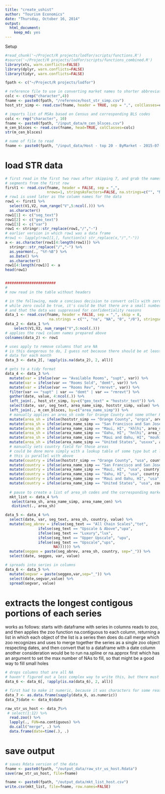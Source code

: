 ```yaml
---
title: "create_ushist"
author: "Tourism Economics"
date: "Thursday, October 16, 2014"
output: 
  html_document: 
    keep_md: yes
---
```


Setup
```r
#read_chunk('~/Project/R projects/lodfor/scripts/functions.R')
#source('~/Project/R projects/lodfor/scripts/functions_combined.R')
library(xts, warn.conflicts=FALSE)
library(dplyr, warn.conflicts=FALSE)
library(tidyr, warn.conflicts=FALSE)
```

```r
fpath <- c("~/Project/R projects/lodfor")

# reference file to use in converting market names to shorter abbreviations
colc <- c(rep("character",4))
fname <- paste0(fpath, "/reference/host_str_simp.csv")
host_str_simp <- read.csv(fname, header = TRUE, sep = ",", colClasses=colc)

# imports list of MSAs based on Census and corresponding BLS codes
colc <- rep("character", 10)
fname <- paste0(fpath, "/input_data/m_cen_blsces.csv")
m_cen_blsces <- read.csv(fname, head=TRUE, colClasses=colc) 
str(m_cen_blsces)

# name of file to read
fname <- paste0(fpath, "/input_data/Host - top 20 - ByMarket - 2015-07-27.csv")
```

# load STR data
```r

# first read in the first two rows after skipping 7, and grab the names of the markets and 
# segments from the first row
first1 <- read.csv(fname, header = FALSE, sep = ",", 
                   nrows=1, stringsAsFactors=FALSE, na.strings=c("", "NA"), skip=7)
# row1 is used later as the column names for the data
row1 <- first1 %>%
  select(V1,V2, num_range("V",5:ncol(.))) %>%
  as.character()
row1[1] <- c("seg_text")
row1[2] <- c("geo_text")
row1[3] <- c("var")
row1 <- stringr::str_replace(row1,"/","-")
# earlier version in which row1 was a data frame
#row1 <- lapply(row1[1,], function(x) str_replace(x,"/","-"))
a <- as.character(row1[4:length(row1)]) %>%
  stringr::str_replace("/","-") %>%
  as.yearmon(., "%Y-%B") %>%
  as.Date() %>%
  as.character()
row1[4:length(row1)] <- a
head(row1)


#######################
#
# now read in the table without headers

# in the following, made a concious decision to convert cells with zeros to NA.
# while zero could be true, it's could be that there are a small number of hotels 
# and that the data was suppressed for confidentiality reasons
data_1 <- read.csv(fname, header = FALSE, sep = ",", skip = 8,
                    na.strings = c("", "na", "NA", "0", "/0"), stringsAsFactors=FALSE)
data_2 <- data_1 %>%
    select(V1,V2, num_range("V",5:ncol(.)))
# applies the row1 column names prepared above
colnames(data_2) <- row1

# uses apply to remove columns that are NA
# is this dangerous to do, I guess not because there should be at least some
# data for each month
data_3 <- data_2[, !apply(is.na(data_2), 2, all)] 

# gets to a tidy format
data_4 <- data_3 %>%
  mutate(var = ifelse(var == "Available Rooms", "supt", var)) %>%
  mutate(var = ifelse(var == "Rooms Sold", "demt", var)) %>%
  mutate(var = ifelse(var == "Rooms Rev", "rmrevt", var)) %>%
  filter(var == "supt" | var == "demt" | var == "rmrevt") %>%
  gather(date, value, 4:ncol(.)) %>%
  left_join(., host_str_simp, by=c("geo_text" = "hoststr_text")) %>%
  select(date, var, seg_text, area_name_simp, hoststr_simp, value) %>%
  left_join(., m_cen_blsces, by=c("area_name_simp")) %>%
  # manually applies an area_sh code for Orange County and some other Host STR data
  mutate(area_sh = ifelse(hoststr_simp == "Orange County", "orgca", area_sh)) %>%
  mutate(area_sh = ifelse(area_name_simp == "San Francisco and San Jose, CA", "sfjca", area_sh)) %>%
  mutate(area_sh = ifelse(area_name_simp == "Maui, HI", "khlhi", area_sh)) %>%
  mutate(area_sh = ifelse(area_name_simp == "Oahu, HI", "hnlhi", area_sh)) %>%
  mutate(area_sh = ifelse(area_name_simp == "Maui and Oahu, HI", "mouhi", area_sh)) %>%
  mutate(area_sh = ifelse(area_name_simp == "United States", "usxxx", area_sh)) %>%
  # manually sets country field for those areas
  # could be done more simply with a lookup table of some type but at least
  # this is parallel with above
  mutate(country = ifelse(hoststr_simp == "Orange County", "usa", country)) %>%
  mutate(country = ifelse(area_name_simp == "San Francisco and San Jose, CA", "usa", country)) %>%
  mutate(country = ifelse(area_name_simp == "Maui, HI", "usa", country)) %>%
  mutate(country = ifelse(area_name_simp == "Oahu, HI", "usa", country)) %>%
  mutate(country = ifelse(area_name_simp == "Maui and Oahu, HI", "usa", country)) %>%
  mutate(country = ifelse(area_name_simp == "United States", "usa", country)) 
  
  # pause to create a list of area_sh codes and the corresponding market names
  mkt_list <- data_4 %>%  
   select(area_sh, area_name_simp, area_name_cen) %>%
   distinct(., area_sh)

data_5 <- data_4 %>%
  select(date, var, seg_text, area_sh, country, value) %>%
  mutate(seg_abrev = ifelse(seg_text == "All Chain Scales","tot", 
               ifelse(seg_text == "Upscale & Above","upa", 
               ifelse(seg_text == "Luxury","lux", 
               ifelse(seg_text == "Upper Upscale", "upu", 
               ifelse(seg_text == "Upscale","ups", 
                      NA)))))) %>%
  mutate(seggeo = paste(seg_abrev, area_sh, country, sep="_")) %>%
  select(date, seggeo, var, value)

# spreads into series in columns
data_6 <- data_5 %>%
  mutate(segvar = paste(seggeo,var,sep="_")) %>%
  select(date,segvar,value) %>%
  spread(segvar, value)

```

# extracts the longest contigous portions of each series
works as follows:
starts with dataframe with series in columns
reads to zoo, and then applies the zoo function na.contiguous to each 
column, returning a list in which each object of the list is a series
then does do.call merge which zoo recognizes and uses to merge together
the series as a single zoo object respecting dates, and then convert that
to a dataframe with a date column
another consideration would be to run na.spline or na.approx first which
has an argument to set the max number of NAs to fill, so that might 
be a good way to fill small holes
```r

# drops columns that are all NA
# haven't figured out a less complex way to write this, but there must be
data_6 <- data_6[, !apply(is.na(data_6), 2, all)]

# first had to make it numeric, because it was characters for some reason
data_7 <- as.data.frame(sapply(data_6, as.numeric)) 
data_7$date <- data_6$date

raw_str_us_host <- data_7%>%
 # select(1:12) %>%
  read.zoo() %>%
  lapply(., FUN=na.contiguous) %>%
  do.call("merge", .) %>%
  data.frame(date=time(.), .)

```

# save output
```r

# saves Rdata version of the data
fname <- paste0(fpath, "/output_data/raw_str_us_host.Rdata")
save(raw_str_us_host, file=fname)

fname <- paste0(fpath, "/output_data/mkt_list_host.csv")
write.csv(mkt_list, file=fname, row.names=FALSE)
```

